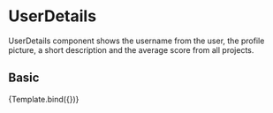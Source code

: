 
<Meta title="Components/Content/UserDetails" component={UserDetails} />

# UserDetails

UserDetails component shows the username from the user, the profile picture, a short description
and the average score from all projects.

<Props of={UserDetails} />

## Basic

<Canvas>
  <Story
    name="Basic"
    args={{
      user: {
        username: 'Myusername',
        description: 'This is a brief description from the user',
        score: 4,
        profileColor: 'yellow',
        img: 'https://www.semana.com/resizer/AhOjY7VO50nkdLUyhuzX2HcLZuc=/fit-in/768x0/smart/filters:format(jpg):quality(80)/cloudfront-us-east-1.images.arcpublishing.com/semana/KVRYJNDM6FGKPGL6WXPO26HFUA.png',
      },
    }}
  >
    {Template.bind({})}
  </Story>
</Canvas>

<ArgsTable story="Basic" />


